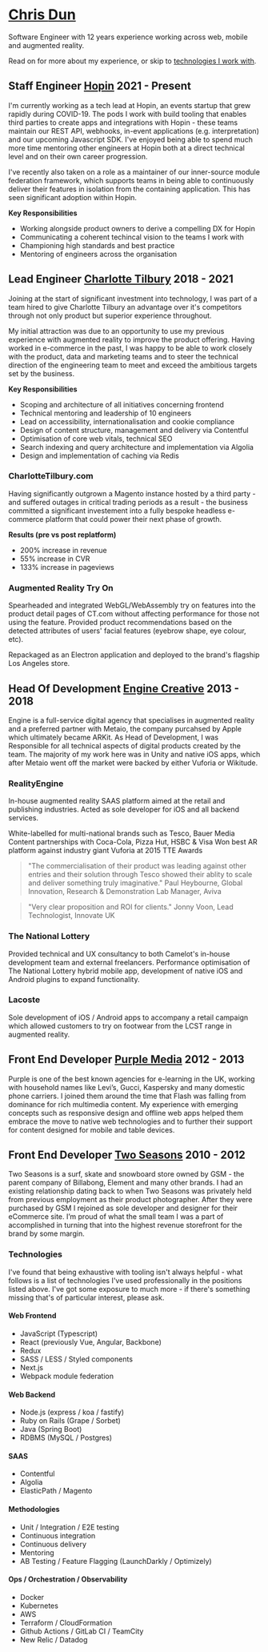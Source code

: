 
<Head>
  <title>Chris Dun / Software Engineer</title>
</Head>

# [Chris <span className="surname">Dun</span>](https://www.linkedin.com/in/chris-dun)

Software Engineer with 12 years experience working across web, mobile and augmented reality.

Read on for more about my experience, or skip to [technologies I work with](#technologies).

## **Staff Engineer** [Hopin](https://hopin.com/) <span className="date">2021 - Present</span>

I'm currently working as a tech lead at Hopin, an events startup that grew rapidly during COVID-19. The pods I work with build tooling that enables third parties to create apps and integrations with Hopin - these teams maintain our REST API, webhooks, in-event applications (e.g. interpretation) and our upcoming Javascript SDK. I've enjoyed being able to spend much more time mentoring other engineers at Hopin both at a direct technical level and on their own career progression.

I've recently also taken on a role as a maintainer of our inner-source module federation framework, which supports teams in being able to continuously deliver their features in isolation from the containing application. This has seen significant adoption within Hopin.

**Key Responsibilities**

- Working alongside product owners to derive a compelling DX for Hopin
- Communicating a coherent techincal vision to the teams I work with
- Championing high standards and best practice
- Mentoring of engineers across the organisation

## **Lead Engineer** [Charlotte Tilbury](https://www.charlottetilbury.com) <span className="date">2018 - 2021</span>

Joining at the start of significant investment into technology, I was part of a team hired to give Charlotte Tilbury an advantage over it's competitors through not only product but superior experience throughout. 

My initial attraction was due to an opportunity to use my previous experience with augmented reality to improve the product offering. Having worked in e-commerce in the past, I was happy to be able to work closely with the product, data and marketing teams and to steer the technical direction of the engineering team to meet and exceed the ambitious targets set by the business.

**Key Responsibilities**

- Scoping and architecture of all initiatives concerning frontend
- Technical mentoring and leadership of 10 engineers
- Lead on accessibility, internationalisation and cookie compliance
- Design of content structure, management and delivery via Contentful
- Optimisation of core web vitals, technical SEO
- Search indexing and query architecture and implementation via Algolia
- Design and implementation of caching via Redis

### CharlotteTilbury.com

Having significantly outgrown a Magento instance hosted by a third party - and suffered outages in critical trading periods as a result - the business committed a significant investement into a fully bespoke headless e-commerce platform that could power their next phase of growth. 

**Results (pre vs post replatform)**

- 200% increase in revenue
- 55% increase in CVR
- 133% increase in pageviews

### Augmented Reality Try On
Spearheaded and integrated WebGL/WebAssembly try on features into the product detail pages of CT.com without affecting performance for those not using the feature. Provided product recommendations based on the detected attributes of users' facial features (eyebrow shape, eye colour, etc).

Repackaged as an Electron application and deployed to the brand's flagship Los Angeles store. 

## **Head Of Development** [Engine Creative](https://www.enginecreative.co.uk/) <span className="date">2013 - 2018</span>
Engine is a full-service digital agency that specialises in augmented reality and a preferred partner with Metaio, the company purcahsed by Apple which ultimately became ARKit. As Head of Development, I was Responsible for all technical aspects of digital products created by the team. The majority of my work here was in Unity and native iOS apps, which after Metaio went off the market were backed by either Vuforia or Wikitude.

### RealityEngine
In-house augmented reality SAAS platform aimed at the retail and publishing industries. Acted as sole developer for iOS and all backend services.

White-labelled for multi-national brands such as Tesco, Bauer Media Content partnerships with Coca-Cola, Pizza Hut, HSBC & Visa
Won best AR platform against industry giant Vuforia at 2015 TTE Awards

> "The commercialisation of their product was leading against other entries and their solution through Tesco showed their ablity to scale and deliver something truly imaginative."
> <span className="attribution">Paul Heybourne, Global Innovation, Research & Demonstration Lab Manager, Aviva</span>

> "Very clear proposition and ROI for clients."
> <span className="attribution">Jonny Voon, Lead Technologist, Innovate UK</span>

### The National Lottery
Provided technical and UX consultancy to both Camelot's in-house development team and external freelancers. Performance optimisation of The National Lottery hybrid mobile app, development of native iOS and Android plugins to expand functionality.

### Lacoste
Sole development of iOS / Android apps to accompany a retail campaign which allowed customers to try on footwear from the LCST range in augmented reality.

## **Front End Developer** [Purple Media](https://www.purplemedia.co.uk/) <span className="date">2012 - 2013</span>
Purple is one of the best known agencies for e-learning in the UK, working with household names like Levi’s, Gucci, Kaspersky and many domestic phone carriers. I joined them around the time that Flash was falling from dominance for rich multimedia content. My experience with emerging concepts such as responsive design and offline web apps helped them embrace the move to native web technologies and to further their support for content designed for mobile and table devices. 

## **Front End Developer** [Two Seasons](https://www.twoseasons.co.uk/) <span className="date">2010 - 2012</span>
Two Seasons is a surf, skate and snowboard store owned by GSM - the parent company of Billabong, Element and many other brands. I had an existing relationship dating back to when Two Seasons was privately held from previous employment as their product photographer. After they were purchased by GSM I rejoined as sole developer and designer for their eCommerce site. I’m proud of what the small team I was a part of accomplished in turning that into the highest revenue storefront for the brand by some margin.

### Technologies
I've found that being exhaustive with tooling isn't always helpful - what follows is a list of technologies I've used professionally in the positions listed above. I've got some exposure to much more - if there's something missing that's of particular interest, please ask.

#### Web Frontend
- JavaScript (Typescript)
- React (previously Vue, Angular, Backbone)
- Redux
- SASS / LESS / Styled components
- Next.js
- Webpack module federation

#### Web Backend
- Node.js (express / koa / fastify)
- Ruby on Rails (Grape / Sorbet)
- Java (Spring Boot)
- RDBMS (MySQL / Postgres)

#### SAAS
- Contentful
- Algolia
- ElasticPath / Magento

#### Methodologies
- Unit / Integration / E2E testing
- Continuous integration
- Continuous delivery
- Mentoring
- AB Testing / Feature Flagging (LaunchDarkly / Optimizely)

#### Ops / Orchestration / Observability
- Docker
- Kubernetes
- AWS
- Terraform / CloudFormation
- Github Actions / GitLab CI / TeamCity
- New Relic / Datadog
